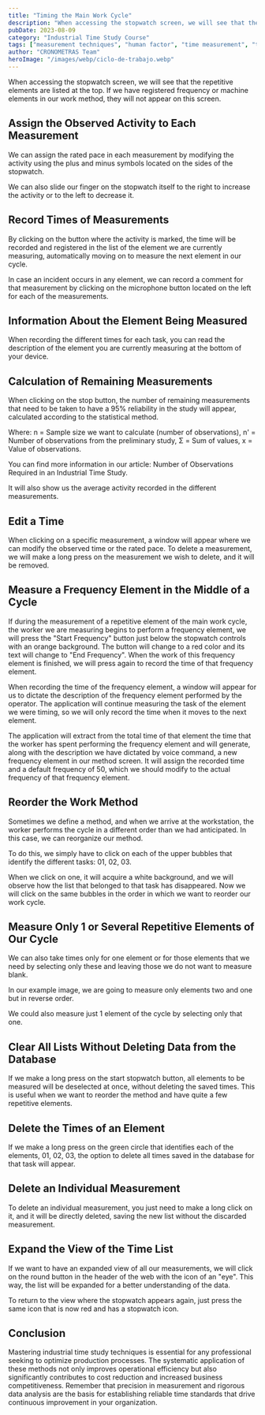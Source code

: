 ```yaml
---
title: "Timing the Main Work Cycle"
description: "When accessing the stopwatch screen, we will see that the repetitive elements are listed at the top. If we have registered frequency or machine elements in our work method, they will not appear on this screen."
pubDate: 2023-08-09
category: "Industrial Time Study Course"
tags: ["measurement techniques", "human factor", "time measurement", "time study", "operator performance", "element analysis", "work cycle", "time taking"]
author: "CRONOMETRAS Team"
heroImage: "/images/webp/ciclo-de-trabajo.webp"
---
```


When accessing the stopwatch screen, we will see that the repetitive elements are listed at the top. If we have registered frequency or machine elements in our work method, they will not appear on this screen.

## Assign the Observed Activity to Each Measurement

We can assign the rated pace in each measurement by modifying the activity using the plus and minus symbols located on the sides of the stopwatch.

We can also slide our finger on the stopwatch itself to the right to increase the activity or to the left to decrease it.

## Record Times of Measurements

By clicking on the button where the activity is marked, the time will be recorded and registered in the list of the element we are currently measuring, automatically moving on to measure the next element in our cycle.

In case an incident occurs in any element, we can record a comment for that measurement by clicking on the microphone button located on the left for each of the measurements.

## Information About the Element Being Measured

When recording the different times for each task, you can read the description of the element you are currently measuring at the bottom of your device.

## Calculation of Remaining Measurements

When clicking on the stop button, the number of remaining measurements that need to be taken to have a 95% reliability in the study will appear, calculated according to the statistical method.

Where: n = Sample size we want to calculate (number of observations), n' = Number of observations from the preliminary study, Σ = Sum of values, x = Value of observations.

You can find more information in our article: Number of Observations Required in an Industrial Time Study.

It will also show us the average activity recorded in the different measurements.

## Edit a Time

When clicking on a specific measurement, a window will appear where we can modify the observed time or the rated pace. To delete a measurement, we will make a long press on the measurement we wish to delete, and it will be removed.

## Measure a Frequency Element in the Middle of a Cycle

If during the measurement of a repetitive element of the main work cycle, the worker we are measuring begins to perform a frequency element, we will press the "Start Frequency" button just below the stopwatch controls with an orange background. The button will change to a red color and its text will change to "End Frequency". When the work of this frequency element is finished, we will press again to record the time of that frequency element.

When recording the time of the frequency element, a window will appear for us to dictate the description of the frequency element performed by the operator. The application will continue measuring the task of the element we were timing, so we will only record the time when it moves to the next element.

The application will extract from the total time of that element the time that the worker has spent performing the frequency element and will generate, along with the description we have dictated by voice command, a new frequency element in our method screen. It will assign the recorded time and a default frequency of 50, which we should modify to the actual frequency of that frequency element.

## Reorder the Work Method

Sometimes we define a method, and when we arrive at the workstation, the worker performs the cycle in a different order than we had anticipated. In this case, we can reorganize our method.

To do this, we simply have to click on each of the upper bubbles that identify the different tasks: 01, 02, 03.

When we click on one, it will acquire a white background, and we will observe how the list that belonged to that task has disappeared. Now we will click on the same bubbles in the order in which we want to reorder our work cycle.

## Measure Only 1 or Several Repetitive Elements of Our Cycle

We can also take times only for one element or for those elements that we need by selecting only these and leaving those we do not want to measure blank.

In our example image, we are going to measure only elements two and one but in reverse order.

We could also measure just 1 element of the cycle by selecting only that one.

## Clear All Lists Without Deleting Data from the Database

If we make a long press on the start stopwatch button, all elements to be measured will be deselected at once, without deleting the saved times. This is useful when we want to reorder the method and have quite a few repetitive elements.

## Delete the Times of an Element

If we make a long press on the green circle that identifies each of the elements, 01, 02, 03, the option to delete all times saved in the database for that task will appear.

## Delete an Individual Measurement

To delete an individual measurement, you just need to make a long click on it, and it will be directly deleted, saving the new list without the discarded measurement.

## Expand the View of the Time List

If we want to have an expanded view of all our measurements, we will click on the round button in the header of the web with the icon of an "eye". This way, the list will be expanded for a better understanding of the data.

To return to the view where the stopwatch appears again, just press the same icon that is now red and has a stopwatch icon.

## Conclusion

Mastering industrial time study techniques is essential for any professional seeking to optimize production processes. The systematic application of these methods not only improves operational efficiency but also significantly contributes to cost reduction and increased business competitiveness. Remember that precision in measurement and rigorous data analysis are the basis for establishing reliable time standards that drive continuous improvement in your organization.
